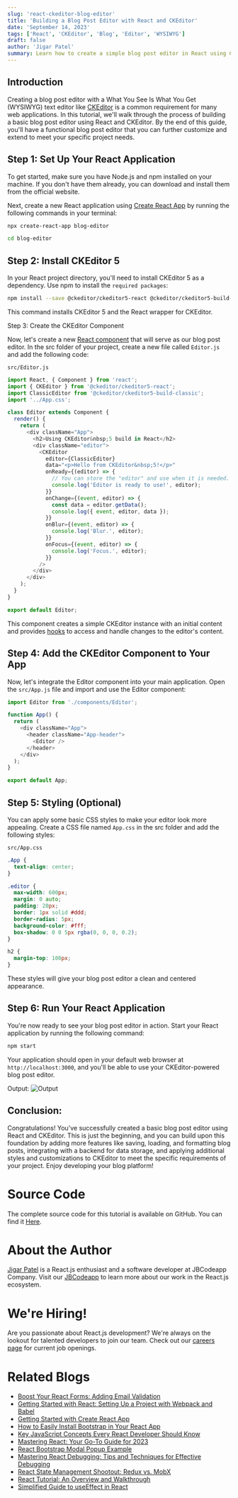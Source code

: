 ```yaml
---
slug: 'react-ckeditor-blog-editor'
title: 'Building a Blog Post Editor with React and CKEditor'
date: 'September 14, 2023'
tags: ['React', 'CKEditor', 'Blog', 'Editor', 'WYSIWYG']
draft: false
author: 'Jigar Patel'
summary: Learn how to create a simple blog post editor in React using CKEditor in this step-by-step guide.
---
```


## Introduction

Creating a blog post editor with a What You See Is What You Get (WYSIWYG) text editor like [CKEditor](https://ckeditor.com/) is a common requirement for many web applications. In this tutorial, we'll walk through the process of building a basic blog post editor using React and CKEditor. By the end of this guide, you'll have a functional blog post editor that you can further customize and extend to meet your specific project needs.

## Step 1: Set Up Your React Application

To get started, make sure you have Node.js and npm installed on your machine. If you don't have them already, you can download and install them from the official website.

Next, create a new React application using [Create React App](https://create-react-app.dev/) by running the following commands in your terminal:

```bash
npx create-react-app blog-editor
```

```bash
cd blog-editor
```

## Step 2: Install CKEditor 5

In your React project directory, you'll need to install CKEditor 5 as a dependency. Use npm to install the `required packages`:

```bash
npm install --save @ckeditor/ckeditor5-react @ckeditor/ckeditor5-build-classic
```

This command installs CKEditor 5 and the React wrapper for CKEditor.

Step 3: Create the CKEditor Component

Now, let's create a new [React component](https://legacy.reactjs.org/docs/react-component.html) that will serve as our blog post editor. In the src folder of your project, create a new file called `Editor.js` and add the following code:

`src/Editor.js`

```javascript
import React, { Component } from 'react';
import { CKEditor } from '@ckeditor/ckeditor5-react';
import ClassicEditor from '@ckeditor/ckeditor5-build-classic';
import '../App.css';

class Editor extends Component {
  render() {
    return (
      <div className="App">
        <h2>Using CKEditor&nbsp;5 build in React</h2>
        <div className="editor">
          <CKEditor
            editor={ClassicEditor}
            data="<p>Hello from CKEditor&nbsp;5!</p>"
            onReady={(editor) => {
              // You can store the "editor" and use when it is needed.
              console.log('Editor is ready to use!', editor);
            }}
            onChange={(event, editor) => {
              const data = editor.getData();
              console.log({ event, editor, data });
            }}
            onBlur={(event, editor) => {
              console.log('Blur.', editor);
            }}
            onFocus={(event, editor) => {
              console.log('Focus.', editor);
            }}
          />
        </div>
      </div>
    );
  }
}

export default Editor;
```

This component creates a simple CKEditor instance with an initial content and provides [hooks](https://legacy.reactjs.org/docs/hooks-intro.html) to access and handle changes to the editor's content.

## Step 4: Add the CKEditor Component to Your App

Now, let's integrate the Editor component into your main application. Open the `src/App.js` file and import and use the Editor component:

```javascript
import Editor from './components/Editor';

function App() {
  return (
    <div className="App">
      <header className="App-header">
        <Editor />
      </header>
    </div>
  );
}

export default App;
```

## Step 5: Styling (Optional)

You can apply some basic CSS styles to make your editor look more appealing. Create a CSS file named `App.css` in the src folder and add the following styles:

`src/App.css`

```css
.App {
  text-align: center;
}

.editor {
  max-width: 600px;
  margin: 0 auto;
  padding: 20px;
  border: 1px solid #ddd;
  border-radius: 5px;
  background-color: #fff;
  box-shadow: 0 0 5px rgba(0, 0, 0, 0.2);
}

h2 {
  margin-top: 100px;
}
```

These styles will give your blog post editor a clean and centered appearance.

## Step 6: Run Your React Application

You're now ready to see your blog post editor in action. Start your React application by running the following command:

```bash
npm start
```

Your application should open in your default web browser at `http://localhost:3000`, and you'll be able to use your CKEditor-powered blog post editor.

Output:
![Output](/static/blog/react-ckeditor-blog-editor/image.png)

## Conclusion:

Congratulations! You've successfully created a basic blog post editor using React and CKEditor. This is just the beginning, and you can build upon this foundation by adding more features like saving, loading, and formatting blog posts, integrating with a backend for data storage, and applying additional styles and customizations to CKEditor to meet the specific requirements of your project. Enjoy developing your blog platform!

# Source Code

The complete source code for this tutorial is available on GitHub. You can find it [Here](https://github.com/jbcodeapp/Blogs/tree/main/Building%20a%20Blog%20Post%20Editor%20with%20React%20and%20CKEditor).

# About the Author

[Jigar Patel](laraveldeveloper.com) is a React.js enthusiast and a software developer at JBCodeapp Company. Visit our [JBCodeapp](https://jbcodeapp.com) to learn more about our work in the React.js ecosystem.

# We're Hiring!

Are you passionate about React.js development? We're always on the lookout for talented developers to join our team. Check out our [careers page](https://jbcodeapp.com) for current job openings.

# Related Blogs

- [Boost Your React Forms: Adding Email Validation](boost-your-react-forms-adding-email-validation)
- [Getting Started with React: Setting Up a Project with Webpack and Babel](getting-started-react-setup-webpack-babel)
- [Getting Started with Create React App](getting-started-with-create-react-app)
- [How to Easily Install Bootstrap in Your React App](how-to-install-bootstrap-in-react-app)
- [Key JavaScript Concepts Every React Developer Should Know](key-javascript-concepts-for-react-developers)
- [Mastering React: Your Go-To Guide for 2023](mastering-react-2023-guide)
- [React Bootstrap Modal Popup Example](react-bootstrap-modal-example)
- [Mastering React Debugging: Tips and Techniques for Effective Debugging](react-debugging-tips-and-techniques)
- [React State Management Shootout: Redux vs. MobX](react-state-management-redux-vs-mobx)
- [React Tutorial: An Overview and Walkthrough](React-Tutorial-An-Overview-and-Walkthrough)
- [Simplified Guide to useEffect in React](Simplified-Guide-to-useEffect-in-React)
